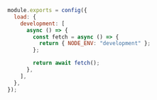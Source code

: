 ```js
module.exports = config({
  load: {
    development: [
      async () => {
        const fetch = async () => {
          return { NODE_ENV: "development" };
        };

        return await fetch();
      },
    ],
  },
});
```
